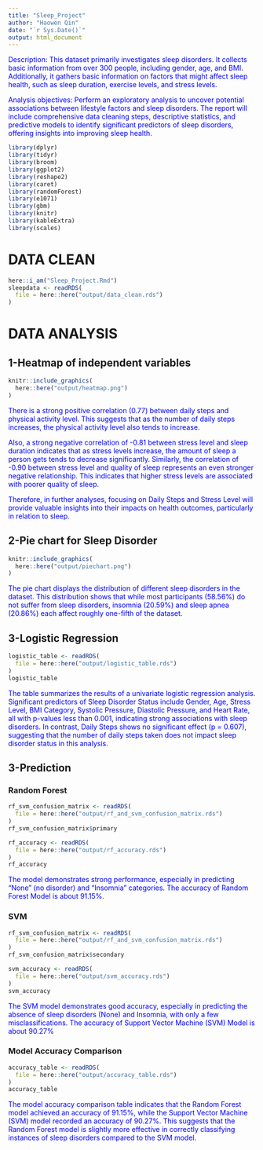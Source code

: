 ```yaml
---
title: "Sleep_Project"
author: "Haowen Qin"
date: "`r Sys.Date()`"
output: html_document
---
```


<p><span style="color: blue;"> Description: This dataset primarily investigates sleep disorders. It collects basic information from over 300 people, including gender, age, and BMI. Additionally, it gathers basic information on factors that might affect sleep health, such as sleep duration, exercise levels, and stress levels.

<p><span style="color: blue;"> Analysis objectives: Perform an exploratory analysis to uncover potential associations between lifestyle factors and sleep disorders. The report will include comprehensive data cleaning steps, descriptive statistics, and predictive models to identify significant predictors of sleep disorders, offering insights into improving sleep health.

```r
library(dplyr)
library(tidyr)
library(broom)
library(ggplot2)
library(reshape2)
library(caret)
library(randomForest)
library(e1071)
library(gbm)
library(knitr)
library(kableExtra)
library(scales)
```

# DATA CLEAN
```r
here::i_am("Sleep_Project.Rmd")
sleepdata <- readRDS(
  file = here::here("output/data_clean.rds") 
)
```


# DATA ANALYSIS
## 1-Heatmap of independent variables
```r
knitr::include_graphics(
  here::here("output/heatmap.png")
)
```

<p><span style="color: blue;"> There is a strong positive correlation (0.77) between daily steps and physical activity level. This suggests that as the number of daily steps increases, the physical activity level also tends to increase.
<p><span style="color: blue;"> Also, a strong negative correlation of -0.81 between stress level and sleep duration indicates that as stress levels increase, the amount of sleep a person gets tends to decrease significantly. Similarly, the correlation of -0.90 between stress level and quality of sleep represents an even stronger negative relationship. This indicates that higher stress levels are associated with poorer quality of sleep.
<p><span style="color: blue;"> Therefore, in further analyses, focusing on Daily Steps and Stress Level will provide valuable insights into their impacts on health outcomes, particularly in relation to sleep.

## 2-Pie chart for Sleep Disorder
```r
knitr::include_graphics(
  here::here("output/piechart.png")
)
```
<p><span style="color: blue;"> The pie chart displays the distribution of different sleep disorders in the dataset. This distribution shows that while most participants (58.56%) do not suffer from sleep disorders, insomnia (20.59%) and sleep apnea (20.86%) each affect roughly one-fifth of the dataset.

## 3-Logistic Regression
```r
logistic_table <- readRDS(
  file = here::here("output/logistic_table.rds") 
)
logistic_table
```

<p><span style="color: blue;"> The table summarizes the results of a univariate logistic regression analysis. Significant predictors of Sleep Disorder Status include Gender, Age, Stress Level, BMI Category, Systolic Pressure, Diastolic Pressure, and Heart Rate, all with p-values less than 0.001, indicating strong associations with sleep disorders. In contrast, Daily Steps shows no significant effect (p = 0.607), suggesting that the number of daily steps taken does not impact sleep disorder status in this analysis.

## 3-Prediction 
### Random Forest
```r
rf_svm_confusion_matrix <- readRDS(
  file = here::here("output/rf_and_svm_confusion_matrix.rds")
)
rf_svm_confusion_matrix$primary

rf_accuracy <- readRDS(
  file = here::here("output/rf_accuracy.rds")
)
rf_accuracy
```

<p><span style="color: blue;"> The model demonstrates strong performance, especially in predicting "None" (no disorder) and "Insomnia" categories. The accuracy of Random Forest Model is about 91.15%.

### SVM
```r
rf_svm_confusion_matrix <- readRDS(
  file = here::here("output/rf_and_svm_confusion_matrix.rds")
)
rf_svm_confusion_matrix$secondary

svm_accuracy <- readRDS(
  file = here::here("output/svm_accuracy.rds")
)
svm_accuracy
```

<p><span style="color: blue;"> The SVM model demonstrates good accuracy, especially in predicting the absence of sleep disorders (None) and Insomnia, with only a few misclassifications. The accuracy of Support Vector Machine (SVM) Model is about 90.27%

### Model Accuracy Comparison
```r
accuracy_table <- readRDS(
  file = here::here("output/accuracy_table.rds")
)
accuracy_table
```

<p><span style="color: blue;"> The model accuracy comparison table indicates that the Random Forest model achieved an accuracy of 91.15%, while the Support Vector Machine (SVM) model recorded an accuracy of 90.27%. This suggests that the Random Forest model is slightly more effective in correctly classifying instances of sleep disorders compared to the SVM model. 



